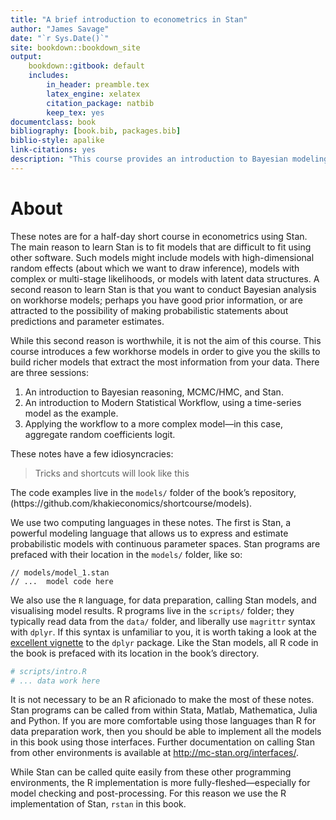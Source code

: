 ```yaml
--- 
title: "A brief introduction to econometrics in Stan"
author: "James Savage"
date: "`r Sys.Date()`"
site: bookdown::bookdown_site
output: 
    bookdown::gitbook: default
    includes:
        in_header: preamble.tex
        latex_engine: xelatex
        citation_package: natbib
        keep_tex: yes
documentclass: book
bibliography: [book.bib, packages.bib]
biblio-style: apalike
link-citations: yes
description: "This course provides an introduction to Bayesian modeling, and examples of the common techniques used in many fields of econometrics."
---
```


# About {-}

These notes are for a half-day short course in econometrics using Stan. The main reason to learn
Stan is to fit models that are difficult to fit using other software. Such models might include
models with high-dimensional random effects (about which we want to draw inference), models 
with complex or multi-stage likelihoods, or models with latent data structures. A second reason
to learn Stan is that you want to conduct Bayesian analysis on workhorse models; perhaps you have
good prior information, or are attracted to the possibility of making probabilistic statements about
predictions and parameter estimates. 

While this second reason is worthwhile, it is not the aim of this course. This course introduces 
a few workhorse models in order to give you the skills to build richer models that extract the most
information from your data. There are three sessions: 

1. An introduction to Bayesian reasoning, MCMC/HMC, and Stan. 
2. An introduction to Modern Statistical Workflow, using a time-series model as the example.
3. Applying the workflow to a more complex model---in this case, aggregate random coefficients logit. 

These notes have a few idiosyncracies: 

> Tricks and shortcuts will look like this

The code examples live in the `models/` folder of the book's repository, (https://github.com/khakieconomics/shortcourse/models). 

We use two computing languages in these notes. The first is Stan, a powerful modeling language
that allows us to express and estimate probabilistic models with continuous parameter spaces. 
Stan programs are prefaced with their location in the `models/` folder, like so:

```
// models/model_1.stan
// ...  model code here
```

We also use the `R` language, for data preparation, calling Stan models, and visualising model
results. R programs live in the `scripts/` folder; they typically read data from the `data/` folder, 
and liberally use `magrittr` syntax with `dplyr`. If this syntax is unfamiliar to you, it is worth
taking a look at the [excellent vignette](https://cran.rstudio.com/web/packages/dplyr/vignettes/introduction.html)
to the `dplyr` package. Like the Stan models, all R code in the book is prefaced with its location
in the book's directory. 

```r
# scripts/intro.R
# ... data work here
```

It is not necessary to be an R aficionado to make the most of these notes. Stan programs can be called from within
Stata, Matlab, Mathematica, Julia and Python. If you are more comfortable using those languages than R for data
preparation work, then you should be able to implement all the models in this book using those interfaces. Further
documentation on calling Stan from other environments is available at [http://mc-stan.org/interfaces/](http://mc-stan.org/interfaces/).

While Stan can be called quite easily from these other programming environments, the R implementation is more 
fully-fleshed---especially for model checking and post-processing. For this reason we use the R implementation
of Stan, `rstan` in this book.

